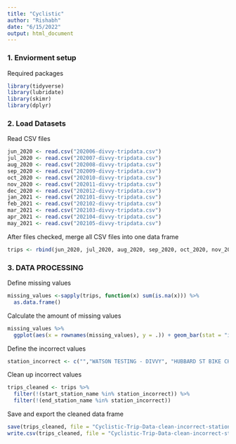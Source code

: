 ```yaml
---
title: "Cyclistic"
author: "Rishabh"
date: "6/15/2022"
output: html_document
---
```

### 1. Enviorment setup
Required packages
```r
library(tidyverse)
library(lubridate)
library(skimr)
library(dplyr)
```


### 2. Load Datasets
Read CSV files
```r
jun_2020 <- read.csv("202006-divvy-tripdata.csv")
jul_2020 <- read.csv("202007-divvy-tripdata.csv")
aug_2020 <- read.csv("202008-divvy-tripdata.csv")
sep_2020 <- read.csv("202009-divvy-tripdata.csv")
oct_2020 <- read.csv("202010-divvy-tripdata.csv")
nov_2020 <- read.csv("202011-divvy-tripdata.csv")
dec_2020 <- read.csv("202012-divvy-tripdata.csv")
jan_2021 <- read.csv("202101-divvy-tripdata.csv")
feb_2021 <- read.csv("202102-divvy-tripdata.csv")
mar_2021 <- read.csv("202103-divvy-tripdata.csv")
apr_2021 <- read.csv("202104-divvy-tripdata.csv")
may_2021 <- read.csv("202105-divvy-tripdata.csv")
```


After files checked, merge all CSV files into one data frame
```r
trips <- rbind(jun_2020, jul_2020, aug_2020, sep_2020, oct_2020, nov_2020, dec_2020, jan_2021, feb_2021, mar_2021, apr_2021, may_2021)
```

### 3. DATA PROCESSING
Define missing values
```r
missing_values <-sapply(trips, function(x) sum(is.na(x))) %>%
  as.data.frame()
```

Calculate the amount of missing values
```r
missing_values %>%
  ggplot(aes(x = rownames(missing_values), y = .)) + geom_bar(stat = "identity")
```

Define the incorrect values
```r
station_incorrect <- c("","WATSON TESTING - DIVVY", "HUBBARD ST BIKE CHECKING (LBS-WH-TEST)")
```

Clean up incorrect values
```r
trips_cleaned <- trips %>%
  filter(!(start_station_name %in% station_incorrect)) %>%
  filter(!(end_station_name %in% station_incorrect))
```

Save and export the cleaned data frame
```r
save(trips_cleaned, file = "Cyclistic-Trip-Data-clean-incorrect-stations.RData")
write.csv(trips_cleaned, file = "Cyclistic-Trip-Data-clean-incorrect-stations.csv")
```

